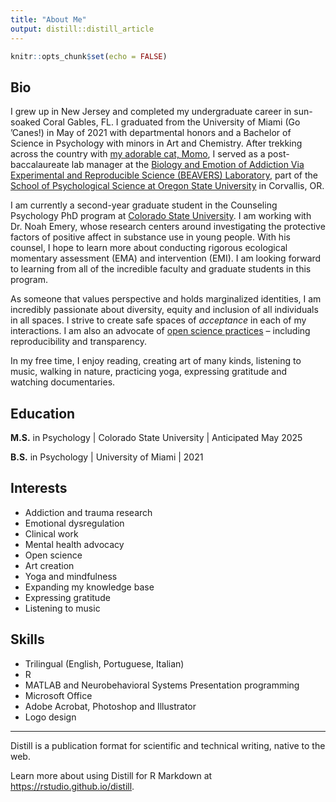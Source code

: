 ```yaml
---
title: "About Me"
output: distill::distill_article
---
```


```r
knitr::opts_chunk$set(echo = FALSE)
```

## Bio

I grew up in New Jersey and completed my undergraduate career in sun-soaked Coral Gables, FL. I graduated from the University of Miami (Go 'Canes!) in May of 2021 with departmental honors and a Bachelor of Science in Psychology with minors in Art and Chemistry. After trekking across the country with [my adorable cat, Momo](momo.html), I served as a post-baccalaureate lab manager at the [Biology and Emotion of Addiction Via Experimental and Reproducible Science (BEAVERS) Laboratory](https://beaverslab.com/), part of the [School of Psychological Science at Oregon State University](https://catalog.oregonstate.edu/college-departments/liberal-arts/school-psychological-sciences/) in Corvallis, OR.

I am currently a second-year graduate student in the Counseling Psychology PhD program at [Colorado State University](https://psychology.colostate.edu/). I am working with Dr. Noah Emery, whose research centers around investigating the protective factors of positive affect in substance use in young people. With his counsel, I hope to learn more about conducting rigorous ecological momentary assessment (EMA) and intervention (EMI). I am looking forward to learning from all of the incredible faculty and graduate students in this program. 

As someone that values perspective and holds marginalized identities, I am incredibly passionate about diversity, equity and inclusion of all individuals in all spaces. I strive to create safe spaces of *acceptance* in each of my interactions. I am also an advocate of [open science practices](https://osf.io/) -- including reproducibility and transparency.

In my free time, I enjoy reading, creating art of many kinds, listening to music, walking in nature, practicing yoga, expressing gratitude and watching documentaries.

## Education

**M.S.** in Psychology | Colorado State University | Anticipated May 2025

**B.S.** in Psychology | University of Miami | 2021

## Interests

* Addiction and trauma research
* Emotional dysregulation
* Clinical work
* Mental health advocacy
* Open science
* Art creation
* Yoga and mindfulness
* Expanding my knowledge base
* Expressing gratitude
* Listening to music

## Skills
* Trilingual (English, Portuguese, Italian)
* R
* MATLAB and Neurobehavioral Systems Presentation programming
* Microsoft Office
* Adobe Acrobat, Photoshop and Illustrator
* Logo design

---

Distill is a publication format for scientific and technical writing, native to the web. 

Learn more about using Distill for R Markdown at <https://rstudio.github.io/distill>.





